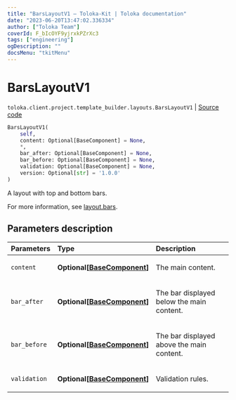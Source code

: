 ```yaml
---
title: "BarsLayoutV1 — Toloka-Kit | Toloka documentation"
date: "2023-06-20T13:47:02.336334"
author: ["Toloka Team"]
coverId: F_bIcOYF9yjrxkPZrXc3
tags: ["engineering"]
ogDescription: ""
docsMenu: "tkitMenu"
---
```


# BarsLayoutV1

`toloka.client.project.template_builder.layouts.BarsLayoutV1` | [Source code](https://github.com/Toloka/toloka-kit/blob/v1.2.0/src/client/project/template_builder/layouts.py#L39)

```python
BarsLayoutV1(
    self,
    content: Optional[BaseComponent] = None,
    *,
    bar_after: Optional[BaseComponent] = None,
    bar_before: Optional[BaseComponent] = None,
    validation: Optional[BaseComponent] = None,
    version: Optional[str] = '1.0.0'
)
```

A layout with top and bottom bars.

For more information, see [layout.bars](/docs/template-builder/reference/layout.bars).

## Parameters description

| Parameters | Type | Description |
| :----------| :----| :-----------|
`content`|**Optional\[[BaseComponent](/docs/toloka-kit/reference/toloka.client.project.template_builder.base.BaseComponent)\]**|<p>The main content.</p>
`bar_after`|**Optional\[[BaseComponent](/docs/toloka-kit/reference/toloka.client.project.template_builder.base.BaseComponent)\]**|<p>The bar displayed below the main content.</p>
`bar_before`|**Optional\[[BaseComponent](/docs/toloka-kit/reference/toloka.client.project.template_builder.base.BaseComponent)\]**|<p>The bar displayed above the main content.</p>
`validation`|**Optional\[[BaseComponent](/docs/toloka-kit/reference/toloka.client.project.template_builder.base.BaseComponent)\]**|<p>Validation rules.</p>